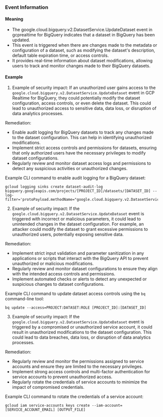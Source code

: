 
### Event Information

#### Meaning

- The google.cloud.bigquery.v2.DatasetService.UpdateDataset event in gcprealtime for BigQuery indicates that a dataset in BigQuery has been updated.
- This event is triggered when there are changes made to the metadata or configuration of a dataset, such as modifying the dataset's description, default table expiration time, or access controls.
- It provides real-time information about dataset modifications, allowing users to track and monitor changes made to their BigQuery datasets.

#### Example

1. Example of security impact: If an unauthorized user gains access to the `google.cloud.bigquery.v2.DatasetService.UpdateDataset` event in GCP Realtime for BigQuery, they could potentially modify the dataset configuration, access controls, or even delete the dataset. This could lead to unauthorized access to sensitive data, data loss, or disruption of data analytics processes.

Remediation:
- Enable audit logging for BigQuery datasets to track any changes made to the dataset configuration. This can help in identifying unauthorized modifications.
- Implement strict access controls and permissions for datasets, ensuring that only authorized users have the necessary privileges to modify dataset configurations.
- Regularly review and monitor dataset access logs and permissions to detect any suspicious activities or unauthorized changes.

Example CLI command to enable audit logging for a BigQuery dataset:
```
gcloud logging sinks create dataset-audit-log bigquery.googleapis.com/projects/[PROJECT_ID]/datasets/[DATASET_ID] --log-filter='protoPayload.methodName="google.cloud.bigquery.v2.DatasetService.UpdateDataset"'
```

2. Example of security impact: If the `google.cloud.bigquery.v2.DatasetService.UpdateDataset` event is triggered with incorrect or malicious parameters, it could lead to unintended changes in the dataset configuration. For example, an attacker could modify the dataset to grant excessive permissions to unauthorized users, potentially exposing sensitive data.

Remediation:
- Implement strict input validation and parameter sanitization in any applications or scripts that interact with the BigQuery API to prevent unauthorized or malicious modifications.
- Regularly review and monitor dataset configurations to ensure they align with the intended access controls and permissions.
- Implement automated checks or alerts to detect any unexpected or suspicious changes to dataset configurations.

Example CLI command to update dataset access controls using the `bq` command-line tool:
```
bq update --access=PROJECT:DATASET:ROLE [PROJECT_ID]:[DATASET_ID]
```

3. Example of security impact: If the `google.cloud.bigquery.v2.DatasetService.UpdateDataset` event is triggered by a compromised or unauthorized service account, it could result in unauthorized modifications to the dataset configuration. This could lead to data breaches, data loss, or disruption of data analytics processes.

Remediation:
- Regularly review and monitor the permissions assigned to service accounts and ensure they are limited to the necessary privileges.
- Implement strong access controls and multi-factor authentication for service accounts to prevent unauthorized access.
- Regularly rotate the credentials of service accounts to minimize the impact of compromised credentials.

Example CLI command to rotate the credentials of a service account:
```
gcloud iam service-accounts keys create --iam-account=[SERVICE_ACCOUNT_EMAIL] [OUTPUT_FILE]
```

